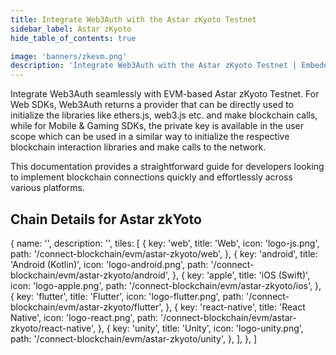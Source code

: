 ```yaml
---
title: Integrate Web3Auth with the Astar zKyoto Testnet
sidebar_label: Astar zKyoto
hide_table_of_contents: true

image: 'banners/zkevm.png'
description: 'Integrate Web3Auth with the Astar zKyoto Testnet | Embedded Wallets'
---
```



<SEO
  title="Integrate Web3Auth with the Astar zKyoto Testnet"
  description="Integrate Web3Auth with the Astar zKyoto Testnet | Embedded Wallets"
  image="https://web3auth.io/docs/banners/zkevm.png"
  slug="/embedded-wallets/connect-blockchain/evm/zkyoto"
/>

Integrate Web3Auth seamlessly with EVM-based Astar zKyoto Testnet. For Web SDKs, Web3Auth returns a provider that can be directly used to initialize the libraries like ethers.js, web3.js etc. and make blockchain calls, while for Mobile & Gaming SDKs, the private key is available in the user scope which can be used in a similar way to initialize the respective blockchain interaction libraries and make calls to the network.

This documentation provides a straightforward guide for developers looking to implement blockchain connections quickly and effortlessly across various platforms.

## Chain Details for Astar zkYoto

<ChainDetailsAstarZkyoto />

  {
    name: '',
    description: '',
    tiles: [
      {
        key: 'web',
        title: 'Web',
        icon: 'logo-js.png',
        path: '/connect-blockchain/evm/astar-zkyoto/web',
      },
      {
        key: 'android',
        title: 'Android (Kotlin)',
        icon: 'logo-android.png',
        path: '/connect-blockchain/evm/astar-zkyoto/android',
      },
      {
        key: 'apple',
        title: 'iOS (Swift)',
        icon: 'logo-apple.png',
        path: '/connect-blockchain/evm/astar-zkyoto/ios',
      },
      {
        key: 'flutter',
        title: 'Flutter',
        icon: 'logo-flutter.png',
        path: '/connect-blockchain/evm/astar-zkyoto/flutter',
      },
      {
        key: 'react-native',
        title: 'React Native',
        icon: 'logo-react.png',
        path: '/connect-blockchain/evm/astar-zkyoto/react-native',
      },
      {
        key: 'unity',
        title: 'Unity',
        icon: 'logo-unity.png',
        path: '/connect-blockchain/evm/astar-zkyoto/unity',
      },
    ],
  },
]

<Tiles tileGroups={zKyoto} />
